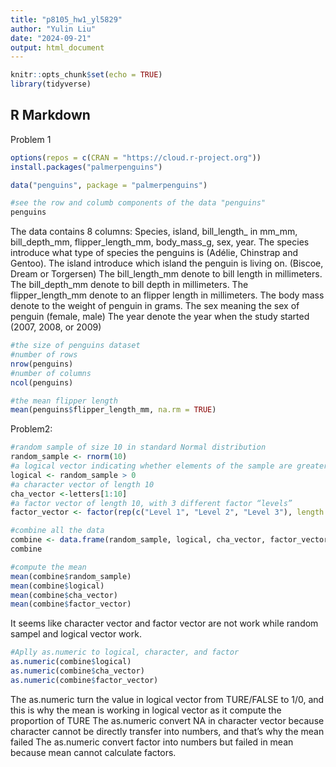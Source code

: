 ```yaml
---
title: "p8105_hw1_yl5829"
author: "Yulin Liu"
date: "2024-09-21"
output: html_document
---
```


```r
knitr::opts_chunk$set(echo = TRUE)
library(tidyverse)
```

## R Markdown
Problem 1

```r
options(repos = c(CRAN = "https://cloud.r-project.org"))
install.packages("palmerpenguins")
```

```r
data("penguins", package = "palmerpenguins")
```

```r
#see the row and columb components of the data "penguins"
penguins
```

The data contains 8 columns: Species, island, bill_length_ in mm_mm, bill_depth_mm, flipper_length_mm, body_mass_g, sex, year.
The species introduce what type of species the penguins is (Adélie, Chinstrap and Gentoo).
The island introduce which island the penguin is living on. (Biscoe, Dream or Torgersen)
The bill_length_mm denote to bill length in millimeters.
The bill_depth_mm denote to bill depth in millimeters.
The flipper_length_mm denote to an flipper length in millimeters.
The body mass denote to the weight of penguin in grams.
The sex meaning the sex of penguin (female, male)
The year denote the year when the study started (2007, 2008, or 2009)


```r
#the size of penguins dataset
#number of rows
nrow(penguins)
#number of columns
ncol(penguins)

#the mean flipper length
mean(penguins$flipper_length_mm, na.rm = TRUE)
```

Problem2:
```r
#random sample of size 10 in standard Normal distribution
random_sample <- rnorm(10)
#a logical vector indicating whether elements of the sample are greater than 0
logical <- random_sample > 0
#a character vector of length 10
cha_vector <-letters[1:10]
#a factor vector of length 10, with 3 different factor “levels”
factor_vector <- factor(rep(c("Level 1", "Level 2", "Level 3"), length.out = 10))
```

```r
#combine all the data
combine <- data.frame(random_sample, logical, cha_vector, factor_vector)
combine
```

```r
#compute the mean
mean(combine$random_sample)
mean(combine$logical)
mean(combine$cha_vector)
mean(combine$factor_vector)
```
It seems like character vector and factor vector are not work while random sampel and logical vector work.

```r
#Aplly as.numeric to logical, character, and factor
as.numeric(combine$logical)
as.numeric(combine$cha_vector)
as.numeric(combine$factor_vector)
```
The as.numeric turn the value in logical vector from TURE/FALSE to 1/0, and this is why the mean is working in logical vector as it compute the proportion of TURE
The as.numeric convert NA in character vector because character cannot be directly transfer into numbers, and that's why the mean failed
The as.numeric convert factor into numbers but failed in mean because mean cannot calculate factors.

